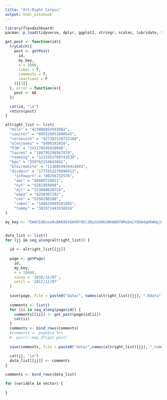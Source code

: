 ```yaml
---
title: "Alt-Right Corpus"
output: html_notebook
---
```


```r
library(flexdashboard)
pacman::p_load(tidyverse, dplyr, ggplot2, stringr, scales, lubridate, tidytext, tidyr, ggthemes, Rfacebook)

get_post <- function(id){
  tryCatch({
    post <- getPost(
      id, 
      my_key, 
      n = 1000, 
      likes = T, 
      comments = T, 
      reactions = F
    )[[3]]
  }, error = function(e){
    post <- NA
  })

  cat(id, "\n")
  return(post)
}
```


```r
altright_list <- list(
  "milo" = "423006854503882",
  "coulter" = "695526053890545",
  "cernovich" = "427302110732180",
  "alexjones" = "6499393458",
  "PJW" = "242174545810040",
  "lauren" = "184795298567879",
  "roaming" = "1213352768743538",
  "bps" = "359762154043841",
  "blairewhite" = "1136054926414603",
  "disdain" = "1772552276096911",
    "infowars" = "80256732576",
    "abc" = "86680728811",
    "nyt" = "5281959998",
    "djt" = "153080620724",
    "wapo" = "6250307292",
    "cnn" = "5550296508",
    "rebel" = "145634995501895",
    "tommy" = "381971441938916"
)

my_key <- "EAACEdEose0cBAKAGt6AhDYdGl2ByUzHXKJWhWQHfHMsbmiYOGH4gKKWUpj0OFZALQnSVjJ4QNH349QZBAgIfZApSpZBliZCzASIRMRZB1VFSw6ggyAirosyrdoSyDAtZCpMcBtoMMbTiyuIOZALH78McPgbHzxjZBgLZAs8RDWruFW81gunuDj0A8jcmGZCrVIkJwHpR7OOReNfvAZDZD"


data_list <- list()
for (jj in seq_along(altright_list)) {
  
  id <- altright_list[[jj]]
  
  page <- getPage(
    id, 
    my_key, 
    n = 10000, 
    since = '2016/12/07', 
    until = '2017/12/07'
  )
  
  save(page, file = paste0("data/", names(altright_list)[jj], ".Rdata"))
  
  comments <- list()
  for (ii in seq_along(page$id)) {
    comments[[ii]] <- get_post(page$id[ii])
    cat(ii)
  }
  comments <- bind_rows(comments)
  #comments <- page$id %>% 
  #  purrr::map_df(get_post)
  
  save(comments, file = paste0("data/",names(altright_list)[jj], "_comments.Rdata"))
  
  cat(jj, "\n")
  data_list[[jj]] <- comments
}

comments <- bind_rows(data_list)
```

```r
for (variable in vector) {
  
}
```

